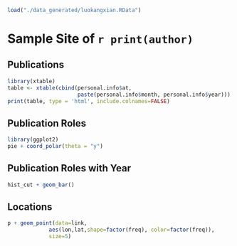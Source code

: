 ```r
load("./data_generated/luokangxian.RData")
```

Sample Site of ```r print(author)```
============

Publications
-----
```r
library(xtable)
table <- xtable(cbind(personal.info$at, 
                      paste(personal.info$month, personal.info$year)))
print(table, type = 'html', include.colnames=FALSE)
```       

Publication Roles
-----
```r
library(ggplot2)
pie + coord_polar(theta = "y")
```         
    
Publication Roles with Year
-----
```r
hist_cut + geom_bar()
```    


Locations
-------
```r
p + geom_point(data=link, 
             aes(lon,lat,shape=factor(freq), color=factor(freq)), 
             size=5)
``` 